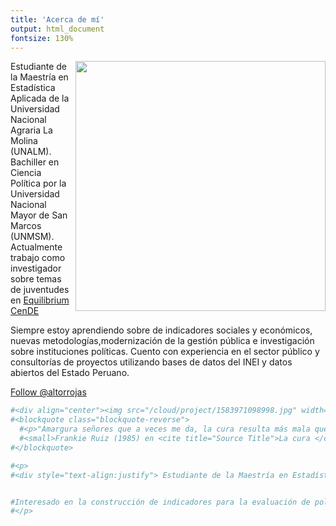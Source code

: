 ```yaml
---
title: 'Acerca de mí'
output: html_document
fontsize: 130%
---
```



<p> 
<img src="/cloud/project/1583971098998.jpg" width="400" height="400" align="right"> Estudiante de la Maestría en Estadística Aplicada de la Universidad Nacional Agraria La Molina (UNALM). Bachiller en Ciencia Política por la Universidad Nacional Mayor de San Marcos (UNMSM). Actualmente trabajo como investigador sobre temas de juventudes en [Equilibrium CenDE](https://equilibriumcende.com/)


Siempre estoy aprendiendo sobre de indicadores sociales y económicos, nuevas metodologías,modernización de la gestión pública e investigación sobre instituciones políticas. Cuento con experiencia en el sector público y consultorías de proyectos utilizando bases de datos del INEI y datos abiertos del Estado Peruano.
</p>


<a href="https://twitter.com/altorrojas?ref_src=twsrc%5Etfw" class="twitter-follow-button" data-show-count="false">Follow @altorrojas</a><script async src="https://platform.twitter.com/widgets.js" charset="utf-8"></script>

<a href="https://www.linkedin.com/alonsotovar" target="_blank" rel="noopener" aria-label="Linkedin"> <i class="fab fa-linkedin big-icon"></i></a>


```r
#<div align="center"><img src="/cloud/project/1583971098998.jpg" width="300" height="300"></div>
#<blockquote class="blockquote-reverse">
  #<p>"Amargura señores que a veces me da, la cura resulta más mala que la enfermedad"</p>
  #<small>Frankie Ruiz (1985) en <cite title="Source Title">La cura </cite></small>
#</blockquote> 

#<p>
#<div style="text-align:justify"> Estudiante de la Maestría en Estadística Aplicada de la Universidad Nacional Agraria La Molina (UNALM). Bachiller en Ciencia Política por la Universidad Nacional Mayor de San Marcos (UNMSM). 


#Interesado en la construcción de indicadores para la evaluación de políticas, modernización de la gestión pública e  investigación sobre instituciones políticas. Cuento con experiencia en el sector público y consultorías de proyectos utilizando bases de datos del INEI y datos abiertos del Estado Peruano.  </div>
#</p>
```